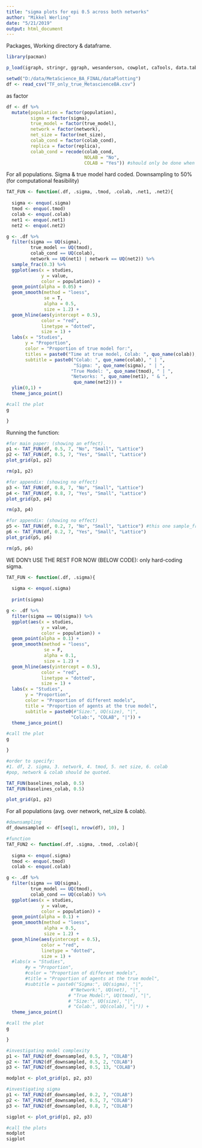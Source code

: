 ```yaml
---
title: "sigma plots for epi 0.5 across both networks"
author: "Mikkel Werling"
date: "5/21/2019"
output: html_document
---
```


Packages, Working directory & dataframe. 

```r
library(pacman)

p_load(igraph, stringr, ggraph, wesanderson, cowplot, caTools, data.table, permute, matrixStats, MCMCpack, tidyverse, ggunchained, tidyselect)

setwd("D:/data/MetaScience_BA_FINAL/dataPlotting")
df <- read_csv("TF_only_true_MetascienceBA.csv")

```

as factor 

```r

df <- df %>%
  mutate(population = factor(population),
         sigma = factor(sigma),
         true_model = factor(true_model),
         network = factor(network),
         net_size = factor(net_size),
         colab_cond = factor(colab_cond),
         replica = factor(replica),
         colab_cond = recode(colab_cond,
                             NOLAB = "No",
                             COLAB = "Yes")) #should only be done when testing stuff. 

```

For all populations.
Sigma & true model hard coded. 
Downsampling to 50% (for computational feasibility)

```r

TAT_FUN <- function(.df, .sigma, .tmod, .colab, .net1, .net2){
  
  sigma <- enquo(.sigma)
  tmod <- enquo(.tmod)
  colab <- enquo(.colab)
  net1 <- enquo(.net1)
  net2 <- enquo(.net2)

g <- .df %>%
  filter(sigma == UQ(sigma), 
         true_model == UQ(tmod),
         colab_cond == UQ(colab), 
         network == UQ(net1) | network == UQ(net2)) %>%
  sample_frac(0.3) %>%
  ggplot(aes(x = studies, 
             y = value, 
             color = population)) +
  geom_point(alpha = 0.05) +
  geom_smooth(method = "loess", 
              se = T, 
              alpha = 0.5, 
              size = 1.2) +
  geom_hline(aes(yintercept = 0.5), 
             color = "red", 
             linetype = "dotted", 
             size = 1) + 
  labs(x = "Studies", 
       y = "Proportion", 
       color = "Proportion of true model for:", 
       titles = paste0("Time at true model, Colab: ", quo_name(colab)),
       subtitle = paste0("Colab: ", quo_name(colab), " | ",
                         "Sigma: ", quo_name(sigma), " | ", 
                        "True Model: ", quo_name(tmod), " | ",
                        "Networks: ", quo_name(net1), " & ",
                         quo_name(net2))) +
  ylim(0,1) +
  theme_janco_point()

#call the plot
g

}


```

Running the function: 

```r

#for main paper: (showing an effect).
p1 <- TAT_FUN(df, 0.5, 7, "No", "Small", "Lattice") 
p2 <- TAT_FUN(df, 0.5, 7, "Yes", "Small", "Lattice") 
plot_grid(p1, p2)

rm(p1, p2)

#for appendix: (showing no effect)
p3 <- TAT_FUN(df, 0.8, 7, "No", "Small", "Lattice")
p4 <- TAT_FUN(df, 0.8, 7, "Yes", "Small", "Lattice")
plot_grid(p3, p4)

rm(p3, p4)

#for appendix: (showing no effect)
p5 <- TAT_FUN(df, 0.2, 7, "No", "Small", "Lattice") #this one sample_frac(0.3)
p6 <- TAT_FUN(df, 0.2, 7, "Yes", "Small", "Lattice")
plot_grid(p5, p6)

rm(p5, p6)

```


WE DON't USE THE REST FOR NOW (BELOW CODE): 
only hard-coding sigma. 

```r

TAT_FUN <- function(.df, .sigma){
  
  sigma <- enquo(.sigma)
  
  print(sigma)

g <- .df %>%
  filter(sigma == UQ(sigma)) %>%
  ggplot(aes(x = studies, 
             y = value, 
             color = population)) +
  geom_point(alpha = 0.1) +
  geom_smooth(method = "loess", 
              se = F, 
              alpha = 0.1, 
              size = 1.2) +
  geom_hline(aes(yintercept = 0.5), 
             color = "red", 
             linetype = "dotted", 
             size = 1) + 
  labs(x = "Studies", 
       y = "Proportion", 
       color = "Proportion of different models", 
       title = "Proportion of agents at the true model",
       subtitle = paste0(#"Size:", UQ(size), "|",
                        "Colab:", "COLAB", "|")) +
  theme_janco_point()

#call the plot
g

}

#order to specify: 
#1. df, 2. sigma, 3. network, 4. tmod, 5. net size, 6. colab
#pop, network & colab should be quoted. 

TAT_FUN(baselines_nolab, 0.5)
TAT_FUN(baselines_colab, 0.5)

plot_grid(p1, p2)
```









For all populations (avg. over network, net_size & colab). 

```r

#downsampling 
df_downsampled <- df[seq(1, nrow(df), 10), ]

#function
TAT_FUN2 <- function(.df, .sigma, .tmod, .colab){
  
  sigma <- enquo(.sigma)
  tmod <- enquo(.tmod)
  colab <- enquo(.colab)

g <- .df %>%
  filter(sigma == UQ(sigma), 
         true_model == UQ(tmod),
         colab_cond == UQ(colab)) %>%
  ggplot(aes(x = studies, 
             y = value, 
             color = population)) +
  geom_point(alpha = 0.1) +
  geom_smooth(method = "loess", 
              alpha = 0.5, 
              size = 1.2) +
  geom_hline(aes(yintercept = 0.5), 
             color = "red", 
             linetype = "dotted", 
             size = 1) + 
  #labs(x = "Studies", 
       #y = "Proportion", 
       #color = "Proportion of different models", 
       #title = "Proportion of agents at the true model",
       #subtitle = paste0("Sigma:", UQ(sigma), "|", 
                        #"Network:", UQ(net), "|", 
                       # "True Model:", UQ(tmod), "|",
                       # "Size:", UQ(size), "|",
                       # "Colab:", UQ(colab), "|")) +
  theme_janco_point()

#call the plot
g

}

#investigating model complexity 
p1 <- TAT_FUN2(df_downsampled, 0.5, 7, "COLAB")
p2 <- TAT_FUN2(df_downsampled, 0.5, 2, "COLAB")
p3 <- TAT_FUN2(df_downsampled, 0.5, 13, "COLAB")

modplot <- plot_grid(p1, p2, p3)

#investigating sigma 
p1 <- TAT_FUN2(df_downsampled, 0.2, 7, "COLAB")
p2 <- TAT_FUN2(df_downsampled, 0.5, 7, "COLAB")
p3 <- TAT_FUN2(df_downsampled, 0.8, 7, "COLAB")

sigplot <- plot_grid(p1, p2, p3)

#call the plots
modplot
sigplot

```


